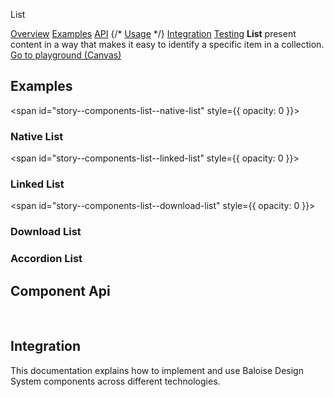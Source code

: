 
<bal-doc-banner id="story--components-list--basic" status="rebranded,sass,visual">List</bal-doc-banner>

<bal-doc-tabs>
  <a href="#story--components-list--basic">Overview</a>
  <a href="#examples">Examples</a>
  <a href="#component-api">API</a>
  {/* <a href="#usage">Usage</a> */}
  <a href="#integration">Integration</a>
  <a href="#testing">Testing</a>
</bal-doc-tabs>

<bal-doc-lead>
  <b>List</b> present content in a way that makes it easy to identify a specific item in a collection.
</bal-doc-lead>

<Canvas withSource="open">
  <Story id="components-list--basic" />
</Canvas>

<bal-doc-app>
  <bal-button-group class="mb-large" position="center">
    <a class="button is-primary" href="?path=/story/components-list--basic">
      Go to playground (Canvas)
    </a>
  </bal-button-group>
</bal-doc-app>

## Examples

<span id="story--components-list--native-list" style={{ opacity: 0 }}></span>

### Native List

<Canvas>
  <Story id="components-list--native-list" />
</Canvas>

<span id="story--components-list--linked-list" style={{ opacity: 0 }}></span>

### Linked List

<Canvas>
  <Story id="components-list--linked-list" />
</Canvas>

<span id="story--components-list--download-list" style={{ opacity: 0 }}></span>

### Download List

<Canvas>
  <Story id="components-list--download-list" />
</Canvas>

### Accordion List

<Canvas>
  <Story id="components-list--accordion-list" />
</Canvas>

## Component Api

<Description markdown={readme} />
<Description markdown={listItem} />
<Description markdown={listItemTitle} />
<Description markdown={listItemSubtitle} />
<Description markdown={listItemContent} />
<Description markdown={listItemIcon} />

<br />

## Integration

This documentation explains how to implement and use Baloise Design System components across different technologies.

<bal-doc-link-list>
  <a href="?path=/docs/development-getting-started-html5-overview--page">
    <bal-doc-link-list-item template="html5"></bal-doc-link-list-item>
  </a>
  <a href="?path=/docs/development-getting-started-vue-overview--page">
    <bal-doc-link-list-item template="vue"></bal-doc-link-list-item>
  </a>
  <a href="?path=/docs/development-getting-started-angular-overview--page">
    <bal-doc-link-list-item template="angular"></bal-doc-link-list-item>
  </a>
  <a href="?path=/docs/development-getting-started-react-overview--page">
    <bal-doc-link-list-item template="react"></bal-doc-link-list-item>
  </a>
</bal-doc-link-list>


<Description markdown={testing} />

<bal-doc-github link="/components/bal-list/stories/bal-list.docs.mdx"></bal-doc-github>
